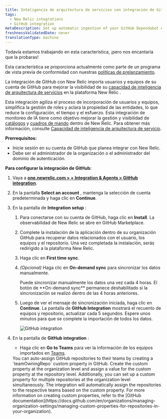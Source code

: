 ```yaml
---
title: Inteligencia de arquitectura de servicios con integración de GitHub
tags:
  - New Relic integrations
  - GitHub integration
metaDescription: Set up automatic ingestion of your GitHub Dependabot events by using webhook for ongoing ingestion.
freshnessValidatedDate: never
translationType: machine
---
```


<Callout title="AVANCE">
  Todavía estamos trabajando en esta característica, ¡pero nos encantaría que la probaras!

  Esta característica se proporciona actualmente como parte de un programa de vista previa de conformidad con nuestras [políticas de prelanzamiento](/docs/licenses/license-information/referenced-policies/new-relic-pre-release-policy).
</Callout>

La integración de GitHub con New Relic importa usuarios y equipos de su cuenta de GitHub para mejorar la visibilidad de su [capacidad de inteligencia de arquitectura de servicios](/docs/service-architecture-intelligence/getting-started) en la plataforma New Relic .

Esta integración agiliza el proceso de incorporación de usuarios y equipos, simplifica la gestión de roles y aclara la propiedad de las entidades, lo que reduce la configuración, el tiempo y el esfuerzo. Esta integración de monitoreo de IA tiene como objetivo mejorar la gestión y visibilidad de [catálogos](/docs/service-architecture-intelligence/catalogs/catalogs) y [cuadros de mando](/docs/service-architecture-intelligence/scorecards/getting-started) dentro de New Relic. Para obtener más información, consulte [Capacidad de inteligencia de arquitectura de servicio](/docs/service-architecture-intelligence/getting-started).

**Prerrequisitos:**

* Inicie sesión en su cuenta de GitHub que planea integrar con New Relic.
* Debe ser el administrador de la organización o el administrador del dominio de autenticación.

**Para configurar la integración de GitHub:**

1. Vaya a **[one.newrelic.com &gt; + Integration &amp; Agents &gt; GitHub integration](https://one.newrelic.com/marketplace/install-data-source?state=9306060d-b674-b245-083e-ff8d42765e0d)**.

2. En la pantalla **Select an account** , mantenga la selección de cuenta predeterminada y haga clic en **Continue**.

3. En la pantalla de **Integration setup** :

   1. Para conectarse con su cuenta de GitHub, haga clic en **Install**. La observabilidad de New Relic se abre en GitHub Marketplace.

   2. Complete la instalación de la aplicación dentro de su organización GitHub para recuperar datos relacionados con el usuario, los equipos y el repositorio. Una vez completada la instalación, serás redirigido a la plataforma New Relic.

   3. Haga clic en **First time sync**.

   4. *(Opcional)* Haga clic en **On-demand sync** para sincronizar los datos manualmente.

      <Callout variant="tip" title="consejo">
        Puede sincronizar manualmente los datos una vez cada 4 horas. El botón de **On-demand sync** permanece deshabilitado si la sincronización se realizó dentro de las 4 horas anteriores.
      </Callout>

   5. Luego de ver el mensaje de sincronización iniciada, haga clic en **Continue**. La pantalla de **GitHub Integration** mostrará el recuento de equipos y repositorio, actualizar cada 5 segundos. Espere unos minutos para que se complete la importación de todos los datos.

      <img title="GitHub integration" alt="GitHub integration" src="/images/github-integration-progress.webp" />

4. En la pantalla de **GitHub integration** :

   * Haga clic en **Go to Teams** para ver la información de los equipos importados en [Teams](/docs/service-architecture-intelligence/teams/teams).

   <Callout variant="tip" title="consejo">
     You can auto-assign GitHub repositories to their teams by creating a `teamOwningRepo` custom property in GitHub. Create the custom property at the organization level and assign a value for the custom property at the repository level. Additionally, you can set up a custom property for multiple repositories at the organization level simultaneously. The integration will automatically assign the repositories to the respective teams based on the custom property. For more information on creating custom properties, refer to the [GitHub documentation](https://docs.github.com/en/organizations/managing-organization-settings/managing-custom-properties-for-repositories-in-your-organization).
   </Callout>